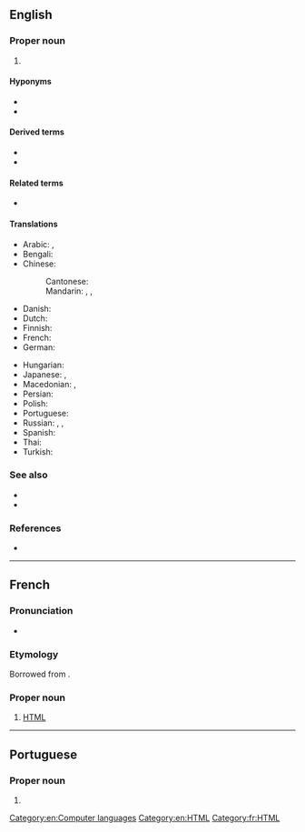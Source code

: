 ==English==

===Proper noun===
{{en-proper noun}}

# {{initialism of|en|Hypertext Markup Language}}

====Hyponyms====
* {{l|en|DHTML}}
* {{l|en|HTML5}}

====Derived terms====
* {{l|en|JHTML}}
* {{l|en|XHTML}}

====Related terms====
* {{l|en|dynamic HTML}}

====Translations====
{{trans-top|initialism}}
* Arabic: {{t+|ar|HTML|m|sc=Latn}}, {{t|ar|إِتْش.تِي.إِم.إِل|m|tr=ʾeytš-tī-ʾem-ʾel}}
* Bengali: {{t|bn|এইচটিএমএল|sc=Beng}}
* Chinese:
*: Cantonese: {{t|yue|HTML}}
*: Mandarin: {{t+|cmn|HTML|sc=Latn}}, {{t+|cmn|超文本標記語言|sc=Hani}}, {{t+|cmn|超文本标记语言|tr=chāowénběn biāojì yǔyán|sc=Hani}}
* Danish: {{t|da|HTML}}
* Dutch: {{t|nl|HTML}}
* Finnish: {{t+|fi|HTML}}
* French: {{t+|fr|HTML|m}}
* German: {{t+|de|HTML|f|n}}
{{trans-mid}}
* Hungarian: {{t+|hu|HTML}}
* Japanese: {{t+|ja|HTML|sc=Latn}}, {{t|ja|エイチ・ティー・エム・エル|tr=eichi-tī-emu-eru}}
* Macedonian: {{t|mk|ХТМЛ}}, {{t|mk|HTML}}
* Persian: {{t|fa|اچ‌تی‌ام‌ال|tr=eč-ti-em-el|sc=fa-Arab}}
* Polish: {{t+|pl|HTML|m}}
* Portuguese: {{t+|pt|HTML|m}}
* Russian: {{t+|ru|HTML|m}}, {{t|ru|аш-тэ-эм-э́ль|m}}, {{t|ru|эйч-ти-эм-э́л|m}}
* Spanish: {{t+|es|HTML|m}}
* Thai: {{t|th|เอชทีเอ็มแอล}}
* Turkish: {{t+|tr|HTML}}
{{trans-bottom}}

===See also===
* {{l|en|SGML}}
* {{l|en|XML}}

===References===
* {{pedia}}

[[Category:en:Computer languages]]
[[Category:en:HTML]]

----
==French==
{{wikipedia|lang=fr}}

===Pronunciation===
* {{fr-IPA}}

===Etymology===
Borrowed from {{bor|fr|en|HTML}}.

===Proper noun===
{{head|fr|proper noun|m}}

#[[HTML]]

[[Category:fr:HTML]]
----

==Portuguese==

===Proper noun===
{{pt-proper noun|m}}

# {{l|en|HTML}}